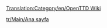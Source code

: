 [[Translation:Category/en/OpenTTD Wiki]]

{{en/Bilingual box| Tr
| ---
| ''This category contains material relating to various administration aspects of the OpenTTD Wiki.''}}


[[tr/Main/Ana sayfa]]